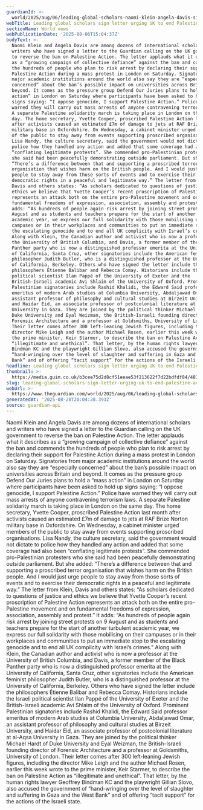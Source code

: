 ```yaml
---
guardianId: >-
  world/2025/aug/06/leading-global-scholars-naomi-klein-angela-davis-sign-letter-urging-uk-to-end-palestine-action-ban
webTitle: Leading global scholars sign letter urging UK to end Palestine Action ban
sectionName: World news
webPublicationDate: '2025-08-06T15:04:37Z'
bodyText: >-
  Naomi Klein and Angela Davis are among dozens of international scholars and
  writers who have signed a letter to the Guardian calling on the UK government
  to reverse the ban on Palestine Action. The letter applauds what it describes
  as a “growing campaign of collective defiance” against the ban and commends
  the hundreds of people who plan to risk arrest by declaring their support for
  Palestine Action during a mass protest in London on Saturday. Signatories from
  major academic institutions around the world also say they are “especially
  concerned” about the ban’s possible impact on universities across Britain and
  beyond. It comes as the pressure group Defend Our Juries plans to hold a “mass
  action” in London on Saturday where participants have been asked to hold up
  signs saying: “I oppose genocide, I support Palestine Action.” Police have
  warned they will carry out mass arrests of anyone contravening terrorism laws.
  A separate Palestine solidarity march is taking place in London on the same
  day. The home secretary, Yvette Cooper, proscribed Palestine Action last month
  after activists caused an estimated £7m of damage to jets at RAF Brize Norton
  military base in Oxfordshire. On Wednesday, a cabinet minister urged members
  of the public to stay away from events supporting proscribed organisations.
  Lisa Nandy, the culture secretary, said the government would not dictate to
  police how they handled any action and added that some coverage had also been
  “conflating legitimate protests”. She commended pro-Palestinian protesters who
  she said had been peacefully demonstrating outside parliament. But she added:
  “There’s a difference between that and supporting a proscribed terror
  organisation that wishes harm on the British people. And I would just urge
  people to stay away from those sorts of events and to exercise their
  democratic rights in a peaceful and legitimate way.” The letter from Klein,
  Davis and others states: “As scholars dedicated to questions of justice and
  ethics we believe that Yvette Cooper’s recent proscription of Palestine Action
  represents an attack both on the entire pro-Palestine movement and on
  fundamental freedoms of expression, association, assembly and protest.” It
  adds: “As hundreds of people again risk arrest by joining street protests on 9
  August and as students and teachers prepare for the start of another turbulent
  academic year, we express our full solidarity with those mobilising on their
  campuses or in their workplaces and communities to put an immediate stop to
  the escalating genocide and to end all UK complicity with Israel’s crimes.”
  Along with Klein, the Canadian author and activist who is now a professor at
  the University of British Columbia, and Davis, a former member of the Black
  Panther party who is now a distinguished professor emerita at the University
  of California, Santa Cruz, other signatories include the American feminist
  philosopher Judith Butler, who is a distinguished professor at the University
  of California, Berkeley. Others who have signed the letter include the
  philosophers Étienne Balibar and Rebecca Comay. Historians include the Israeli
  political scientist Ilan Pappé of the University of Exeter and the
  British-Israeli academic Avi Shlaim of the University of Oxford. Prominent
  Palestinian signatories include Rashid Khalidi, the Edward Said professor
  emeritus of modern Arab studies at Columbia University, Abdaljawad Omar, an
  assistant professor of philosophy and cultural studies at Birzeit University,
  and Haidar Eid, an associate professor of postcolonial literature at al-Aqsa
  University in Gaza. They are joined by the political thinker Michael Hardt of
  Duke University and Eyal Weizman, the British-Israeli founding director of
  Forensic Architecture and a professor at Goldsmiths, University of London.
  Their letter comes after 300 left-leaning Jewish figures, including the
  director Mike Leigh and the author Michael Rosen, earlier this week wrote to
  the prime minister, Keir Starmer, to describe the ban on Palestine Action as
  “illegitimate and unethical”. That letter, by the human rights lawyer Geoffrey
  Bindman KC and the playwright Gillian Slovo, also accused the government of
  “hand-wringing over the level of slaughter and suffering in Gaza and the West
  Bank” and of offering “tacit support” for the actions of the Israeli state.
headline: Leading global scholars sign letter urging UK to end Palestine Action ban
thumbnail: >-
  https://media.guim.co.uk/b3cee75d2d8cf51eeae53f213622f7d22bdfdf84/481_0_4299_3440/500.jpg
slug: leading-global-scholars-sign-letter-urging-uk-to-end-palestine-action-ban
webUrl: >-
  https://www.theguardian.com/world/2025/aug/06/leading-global-scholars-naomi-klein-angela-davis-sign-letter-urging-uk-to-end-palestine-action-ban
generatedAt: '2025-08-28T20:04:28.393Z'
source: guardian-api
---
```

Naomi Klein and Angela Davis are among dozens of international scholars and writers who have signed a letter to the Guardian calling on the UK government to reverse the ban on Palestine Action. The letter applauds what it describes as a “growing campaign of collective defiance” against the ban and commends the hundreds of people who plan to risk arrest by declaring their support for Palestine Action during a mass protest in London on Saturday. Signatories from major academic institutions around the world also say they are “especially concerned” about the ban’s possible impact on universities across Britain and beyond. It comes as the pressure group Defend Our Juries plans to hold a “mass action” in London on Saturday where participants have been asked to hold up signs saying: “I oppose genocide, I support Palestine Action.” Police have warned they will carry out mass arrests of anyone contravening terrorism laws. A separate Palestine solidarity march is taking place in London on the same day. The home secretary, Yvette Cooper, proscribed Palestine Action last month after activists caused an estimated £7m of damage to jets at RAF Brize Norton military base in Oxfordshire. On Wednesday, a cabinet minister urged members of the public to stay away from events supporting proscribed organisations. Lisa Nandy, the culture secretary, said the government would not dictate to police how they handled any action and added that some coverage had also been “conflating legitimate protests”. She commended pro-Palestinian protesters who she said had been peacefully demonstrating outside parliament. But she added: “There’s a difference between that and supporting a proscribed terror organisation that wishes harm on the British people. And I would just urge people to stay away from those sorts of events and to exercise their democratic rights in a peaceful and legitimate way.” The letter from Klein, Davis and others states: “As scholars dedicated to questions of justice and ethics we believe that Yvette Cooper’s recent proscription of Palestine Action represents an attack both on the entire pro-Palestine movement and on fundamental freedoms of expression, association, assembly and protest.” It adds: “As hundreds of people again risk arrest by joining street protests on 9 August and as students and teachers prepare for the start of another turbulent academic year, we express our full solidarity with those mobilising on their campuses or in their workplaces and communities to put an immediate stop to the escalating genocide and to end all UK complicity with Israel’s crimes.” Along with Klein, the Canadian author and activist who is now a professor at the University of British Columbia, and Davis, a former member of the Black Panther party who is now a distinguished professor emerita at the University of California, Santa Cruz, other signatories include the American feminist philosopher Judith Butler, who is a distinguished professor at the University of California, Berkeley. Others who have signed the letter include the philosophers Étienne Balibar and Rebecca Comay. Historians include the Israeli political scientist Ilan Pappé of the University of Exeter and the British-Israeli academic Avi Shlaim of the University of Oxford. Prominent Palestinian signatories include Rashid Khalidi, the Edward Said professor emeritus of modern Arab studies at Columbia University, Abdaljawad Omar, an assistant professor of philosophy and cultural studies at Birzeit University, and Haidar Eid, an associate professor of postcolonial literature at al-Aqsa University in Gaza. They are joined by the political thinker Michael Hardt of Duke University and Eyal Weizman, the British-Israeli founding director of Forensic Architecture and a professor at Goldsmiths, University of London. Their letter comes after 300 left-leaning Jewish figures, including the director Mike Leigh and the author Michael Rosen, earlier this week wrote to the prime minister, Keir Starmer, to describe the ban on Palestine Action as “illegitimate and unethical”. That letter, by the human rights lawyer Geoffrey Bindman KC and the playwright Gillian Slovo, also accused the government of “hand-wringing over the level of slaughter and suffering in Gaza and the West Bank” and of offering “tacit support” for the actions of the Israeli state.
